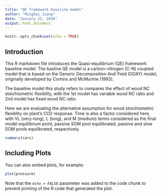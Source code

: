 ```yaml
---
title: "QE framework baseline model"
author: "Mingkai Jiang"
date: "January 22, 2018"
output: html_document
---
```


```r
knitr::opts_chunk$set(echo = TRUE)
```

## Introduction

This R markdown file introduces the Quasi-equilibrium (QE) framework baseline model. The basline QE model is a carbon-nitrogen (C-N) coupled model that is based on the Generic Decomposition And Yield (GDAY) model, originally developed by Comins and McMurtrie (1993).

The baseline model this study refers to compares the effect of wood NC stoichiometric flexiblity, with the 1st model has variable wood NC ratio and 2nd model has fixed wood NC ratio. 

Here we are evaluating the alternative assumption for wood stoichiometric flexiblity on plant's CO2 response. Time is also a factor considered here, with VL (very-long), L (long), and M (medium) terms considered as the final model equilibrium point, passive SOM pool equilibrated, passive and slow SOM pools equilibrated, respectively. 


```r
summary(cars)
```

## Including Plots

You can also embed plots, for example:

```r
plot(pressure)
```

Note that the `echo = FALSE` parameter was added to the code chunk to prevent printing of the R code that generated the plot.

